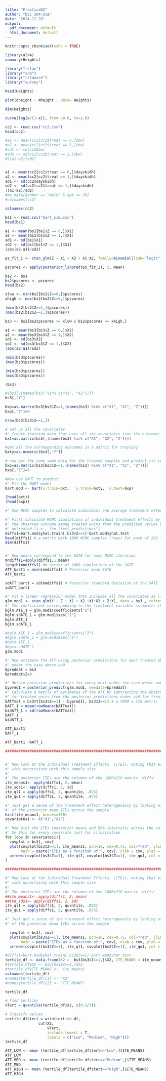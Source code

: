 ```yaml
---
title: "Practice02"
author: "DSC 384-01a"
date: "2024-11-28"
output:
  pdf_document: default
  html_document: default
---
```


```r
knitr::opts_chunk$set(echo = TRUE)
```

```r
library(alr4)
summary(Heights)
```
```r
library("rstan")
library("arm")
library("rstanarm")
library("survey")
```


```r
head(Heights)
```



```r
plot(dheight ~ mheight , data= Heights)
```
```r
dim(Heights)
```

```r
curve(log(x/(1-x)), from =0.0, to=1.0)
```
```r
cc2 <- read.csv("cc2.csv")
head(cc2)
```
```r
#a1 <- mean(cc2[cc2$treat == 0,]$bw)
#a2 <- mean(cc2[cc2$treat == 1,]$bw)
#sd1 <- sd(cc2$bw)
#sd2 <- sd(cc2[cc2$treat == 1,]$bw)
#((a1-a2)/sd2)


a1 <- mean(cc2[cc2$treat == 0,]$dayskidh)
a2 <- mean(cc2[cc2$treat == 1,]$dayskidh)
sd1 <- sd(cc2$dayskidh)
sd2 <- sd(cc2[cc2$treat == 1,]$dayskidh)
((a1-a2)/sd2)
#my_data[gender == "male" & age <= 20]
#colnames(cc2)

```
```r
colnames(cc2)
```
```r
bs1 <- read.csv("bart_sim.csv")
head(bs1)
```
```r
a1 <- mean(bs1[bs1$Z == 0,]$X1)
a2 <- mean(bs1[bs1$Z == 1,]$X1)
sd1 <- sd(bs1$X1)
sd2 <- sd(bs1[bs1$Z == 1,]$X1)
(abs(a2-a1)/sd2)
```
```r
ps_fit_1 <- stan_glm(Z ~ X1 + X2 + X1:X2, family=binomial(link="logit"), data=bs1, algorithm="optimizing", refresh = FALSE)
```

```r
pscores <- apply(posterior_linpred(ps_fit_1), 2, mean)
```


```r
bs2 <- bs1
bs2$pscores <- pscores
head(bs2)
```
```r
xlow <- min(bs2[bs2$Z==0,]$pscores)
xhigh <- max(bs2[bs2$Z==0,]$pscores)

(min(bs2[bs2$Z==1,]$pscores))
(max(bs2[bs2$Z==1,]$pscores))
```
```r
bs3 <- bs2[bs2$pscores >= xlow & bs2$pscores <= xhigh,]

a1 <- mean(bs3[bs3$Z == 0,]$X2)
a2 <- mean(bs3[bs3$Z == 1,]$X2)
sd1 <- sd(bs3$X2)
sd2 <- sd(bs3[bs3$Z == 1,]$X2)
(abs(a2-a1)/sd2)
```
```r
(min(bs3$pscores))
(max(bs3$pscores))
```
```r
(min(bs3$pscores))
(max(bs3$pscores))
```
```r
(bs3)
```

```r
#(bs3[,(names(bs3) %in% c("X1", "X2"))])
bs3[,"Y"]
```


```r
bxp=as.matrix(bs3[bs3$Z==1,(names(bs3) %in% c("X1", "X2", "Z"))]) 
bxp[,"Z"]=0

```


```r
nrow(bs3[bs3$Z==1,])
```



```r
# set up all the covariates
#' Create training data that uses all the covariates (not the outcome)
bxt=as.matrix(bs3[,(names(bs3) %in% c("X1", "X2", "Z"))])  

#get all the corresponding outcomes in a matrix for training
bxty=as.numeric(bs3[,"Y"])

# now get the same same data for the treated samples and predict its counterfactual
bxp=as.matrix(bs3[bs3$Z==1,(names(bs3) %in% c("X1", "X2", "Z"))]) 
bxp[,"Z"]=0

#Now use BART to predict
#' Fit the BART model
bart.mod <- bart(x.train=bxt,   y.train=bxty,  x.test=bxp)


```

```r
(head(bxt))
(head(bxp))
```


```r
#' Use MCMC samples to calculate individual and average treatment effects

#' First calculate MCMC simulations of individual treatment effects by subtracting
#' the observed outcome among treated units from the predicted values had they been
#' untreated (i.e., the "test predictions")
diffs1=bart.mod$yhat.train[,bs3$Z==1]-bart.mod$yhat.test 
head(diffs1) # a matrix with 1000 MCMC samples (rows) for each of 282 treated units (columns)
dim(diffs1)



```

```r

#' Row means correspond to the SATE for each MCMC iteration
mndiffs1=apply(diffs1,1,mean)
length(mndiffs1) #A vector of 1000 simulations of the SATE
ATT_bart1 = mean(mndiffs1) # Posterior mean SATE
ATT_bart1

sdATT_bart1 = sd(mndiffs1) # Posterior standard deviation of the SATE
sdATT_bart1
```












```r
#' Fit a linear regression model that includes all the covariates as linear terms
glm.mod1 <- stan_glm(Y ~ Z + X1 + X2 +X1:X2 + Z:X1, data = bs3 , refresh=FALSE)
#' The coefficient corresponding to the treatment variable estimates the ATE
bglm.ATE_1 = glm.mod1$coefficients["Z"]
bglm.sdATE_1 = glm.mod1$ses["Z"]
bglm.ATE_1
bglm.sdATE_1
```

```r
#bglm.ATE_1 = glm.mod1$coefficients["Z"]
#bglm.sdATE_1 = glm.mod1$ses["Z"]
#bglm.ATE_1
#bglm.sdATE_1
glm.mod1
```



```r
#' Now estimate the ATT using posterior predictions for each treated observation
#' under the case where a=0
bpreddat = bs3
bpreddat$Z=0

#' Obtain posterior predictions for every unit under the case where a=0
bypred1 = posterior_predict(glm.mod1, newdata=bpreddat)
#' Calculate a matrix of estimates of the ATT by subtracting the observed outcome
#' for treated units from the posterior predictions under a=0 for treated units
bATTmat = bs3$Y[bs3$Z==1] - bypred1[, bs3$Z==1] # a 4000 x 218 matrix for the 218 treated units
bATT_1 = mean(rowMeans(bATTmat))
bsdATT_1 = sd(rowMeans(bATTmat))
bATT_1
bsdATT_1
```
```r
ATT_bart1
bATT_1
```
```r
ATT_bart1 -bATT_1

```
```r
###############################################################################


#' Now look at the Individual Treatment Effects, (ITEs), noting that estimation may have
#' wide uncertainty with this sample size
#' 
#' The posterior ITEs are the columns of the 1000x218 matrix 'diffs'
ite_means1<- apply(diffs1, 2, mean)
ite_sds1<- apply(diffs1, 2, sd)
ite_ql1 = apply(diffs1, 2, quantile, .025)
ite_qu1 = apply(diffs1, 2, quantile, .975)

#' Just get a sense of the treatment effect heterogeneity by looking at a histogram
#' of the posterior mean ITEs across the sample
hist(ite_means1, breaks=100)
covariates1 <- c("X1","X2")

#' Now plot the ITEs (posterior means and 95% intervals) across the values of a covariate
#' Do this for every covariate just for illustration
for (cov in covariates1){
  covplot = bs3[, cov]
  plot(covplot[bs3$Z==1], ite_means1, pch=16, cex=0.75, col="red", ylim = c(-3,3), 
       main = paste("ITEs as a funciton of:", cov), xlab = cov, ylab = "ITE")
  arrows(covplot[bs3$Z==1], ite_ql1, covplot[bs3$Z==1], ite_qu1, col = rgb(0.5,0,0, alpha=0.5), angle=90, length=0.01, lwd=0.5)
}

###############################################################################
```
```r
#' Now look at the Individual Treatment Effects, (ITEs), noting that estimation may have
#' wide uncertainty with this sample size
#' 
#' The posterior ITEs are the columns of the 1000x218 matrix 'diffs'
##ite_means1<- apply(diffs1, 2, mean)
##ite_sds1<- apply(diffs1, 2, sd)
ite_ql1 = apply(diffs1, 2, quantile, .025)
ite_qu1 = apply(diffs1, 2, quantile, .975)

#' Just get a sense of the treatment effect heterogeneity by looking at a histogram
#' of the posterior mean ITEs across the sample

  covplot = bs3[, cov]
  plot(covplot[bs3$Z==1], ite_means1, pch=16, cex=0.75, col="red", ylim = c(-3,3), 
       main = paste("ITEs as a funciton of:", cov), xlab = cov, ylab = "ITE")
  arrows(covplot[bs3$Z==1], ite_ql1, covplot[bs3$Z==1], ite_qu1, col = rgb(0.5,0,0, alpha=0.5), angle=90, length=0.01, lwd=0.5)

```




```r
#diffs1=bart.mod$yhat.train[,bs3$Z==1]-bart.mod$yhat.test 
tertile_df <- data.frame(X2 =  bs3[bs3$Z==1,]$X2, ITE_MEANS = ite_means1)
#tertile_df$X2 <- bs3[bs3$Z==1,]$X2 
#tertile_df$ITE_MEANS <-  ite_means1
colnames(tertile_df)
#names(tertile_df)[1] <- "X2"
#names(tertile_df)[2] <- "ITE_MEANS"

tertile_df

```


```r
# Find tertiles
vTert = quantile(tertile_df$X2, c(0:3/3))

# classify values
tertile_df$tert = with(tertile_df, 
               cut(X2, 
                   vTert, 
                   include.lowest = T, 
                   labels = c("Low", "Medium", "High")))
tertile_df
```
```r
ATT_LOW <- mean (tertile_df[tertile_df$tert=="Low",]$ITE_MEANS)
ATT_LOW
ATT_MED <- mean (tertile_df[tertile_df$tert=="Medium",]$ITE_MEANS)
ATT_MED
ATT_HIGH <- mean (tertile_df[tertile_df$tert=="High",]$ITE_MEANS)
ATT_HIGH
```

